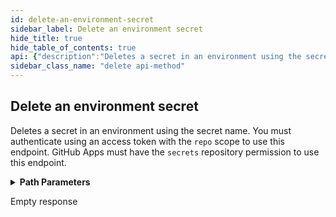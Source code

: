 ```yaml
---
id: delete-an-environment-secret
sidebar_label: Delete an environment secret
hide_title: true
hide_table_of_contents: true
api: {"description":"Deletes a secret in an environment using the secret name. You must authenticate using an access token with the `repo` scope to use this endpoint. GitHub Apps must have the `secrets` repository permission to use this endpoint.","externalDocs":{"description":"API method documentation","url":"https://docs.github.com/rest/reference/actions#delete-an-environment-secret"},"operationId":"actions/delete-environment-secret","parameters":[{"in":"path","name":"repository_id","required":true,"schema":{"type":"integer"}},{"description":"The name of the environment","in":"path","name":"environment_name","required":true,"schema":{"type":"string"}},{"description":"secret_name parameter","in":"path","name":"secret_name","required":true,"schema":{"type":"string"}}],"responses":{"204":{"description":"Empty response"}},"tags":["actions"],"x-github":{"category":"actions","enabledForGitHubApps":true,"githubCloudOnly":false,"previews":[],"subcategory":"secrets"},"method":"delete","path":"/repositories/{repository_id}/environments/{environment_name}/secrets/{secret_name}","servers":[{"url":"https://api.github.com"}],"info":{"contact":{"name":"Support","url":"https://support.github.com/contact"},"description":"GitHub's v3 REST API.","license":{"name":"MIT","url":"https://spdx.org/licenses/MIT"},"termsOfService":"https://docs.github.com/articles/github-terms-of-service","title":"GitHub v3 REST API","version":"1.1.4","x-apisguru-categories":["collaboration","developer_tools"],"x-logo":{"url":"https://twitter.com/github/profile_image?size=original"},"x-origin":[{"format":"openapi","url":"https://raw.githubusercontent.com/github/rest-api-description/main/descriptions/api.github.com/api.github.com.json","version":"3.0"}],"x-providerName":"github.com"},"postman":{"name":"Delete an environment secret","description":{"content":"Deletes a secret in an environment using the secret name. You must authenticate using an access token with the `repo` scope to use this endpoint. GitHub Apps must have the `secrets` repository permission to use this endpoint.","type":"text/plain"},"url":{"path":["repositories",":repository_id","environments",":environment_name","secrets",":secret_name"],"host":["{{baseUrl}}"],"query":[],"variable":[{"disabled":false,"description":{"content":"(Required) ","type":"text/plain"},"type":"any","value":"","key":"repository_id"},{"disabled":false,"description":{"content":"(Required) The name of the environment","type":"text/plain"},"type":"any","value":"","key":"environment_name"},{"disabled":false,"description":{"content":"(Required) secret_name parameter","type":"text/plain"},"type":"any","value":"","key":"secret_name"}]},"method":"DELETE"}}
sidebar_class_name: "delete api-method"
---
```



## Delete an environment secret



Deletes a secret in an environment using the secret name. You must authenticate using an access token with the `repo` scope to use this endpoint. GitHub Apps must have the `secrets` repository permission to use this endpoint.

<details style={{"marginBottom":"1rem"}}><summary style={{}}><strong>Path Parameters</strong></summary><div><ul><ParamsItem className={"paramsItem"} param={{"in":"path","name":"repository_id","required":true,"schema":{"type":"integer"}}}></ParamsItem><ParamsItem className={"paramsItem"} param={{"description":"The name of the environment","in":"path","name":"environment_name","required":true,"schema":{"type":"string"}}}></ParamsItem><ParamsItem className={"paramsItem"} param={{"description":"secret_name parameter","in":"path","name":"secret_name","required":true,"schema":{"type":"string"}}}></ParamsItem></ul></div></details><div><ApiTabs><TabItem label={"204"} value={"204"}><div>

Empty response

</div><div></div></TabItem></ApiTabs></div>
      